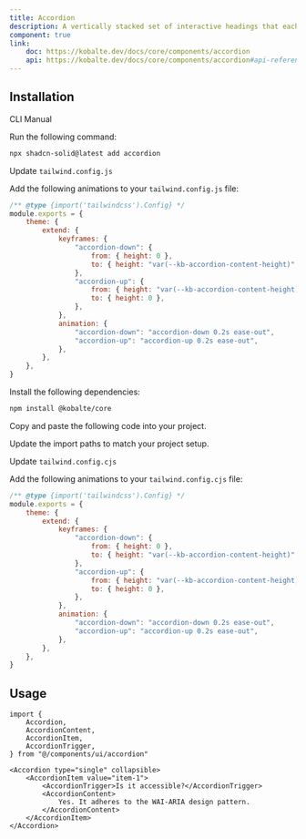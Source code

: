 ```yaml
---
title: Accordion
description: A vertically stacked set of interactive headings that each reveal a section of content.
component: true
link:
    doc: https://kobalte.dev/docs/core/components/accordion
    api: https://kobalte.dev/docs/core/components/accordion#api-reference
---
```


<ComponentPreview
	name="accordion-demo"
	class="[&_.preview>div]:sm:max-w-[70%]"
/>

## Installation

<Tabs defaultValue="cli">

<TabsList>
	<TabsTrigger value="cli">CLI</TabsTrigger>
	<TabsTrigger value="manual">Manual</TabsTrigger>
	<TabsIndicator class="bg-primary" />
</TabsList>

<TabsContent value="cli">

<Steps>

<Step>Run the following command:</Step>

```bash
npx shadcn-solid@latest add accordion
```

<Step>Update `tailwind.config.js`</Step>

Add the following animations to your `tailwind.config.js` file:

```js title="tailwind.config.cjs" {5-18}
/** @type {import('tailwindcss').Config} */
module.exports = {
	theme: {
		extend: {
			keyframes: {
				"accordion-down": {
					from: { height: 0 },
					to: { height: "var(--kb-accordion-content-height)" },
				},
				"accordion-up": {
					from: { height: "var(--kb-accordion-content-height)" },
					to: { height: 0 },
				},
			},
			animation: {
				"accordion-down": "accordion-down 0.2s ease-out",
				"accordion-up": "accordion-up 0.2s ease-out",
			},
		},
	},
}
```

</Steps>

</TabsContent>

<TabsContent value="manual">

<Steps>

<Step>Install the following dependencies:</Step>

```bash
npm install @kobalte/core
```

<Step>Copy and paste the following code into your project.</Step>

<ComponentSource name="accordion" />

<Step>Update the import paths to match your project setup.</Step>

<Step>Update `tailwind.config.cjs`</Step>

Add the following animations to your `tailwind.config.cjs` file:

```js title="tailwind.config.cjs" {5-18}
/** @type {import('tailwindcss').Config} */
module.exports = {
	theme: {
		extend: {
			keyframes: {
				"accordion-down": {
					from: { height: 0 },
					to: { height: "var(--kb-accordion-content-height)" },
				},
				"accordion-up": {
					from: { height: "var(--kb-accordion-content-height)" },
					to: { height: 0 },
				},
			},
			animation: {
				"accordion-down": "accordion-down 0.2s ease-out",
				"accordion-up": "accordion-up 0.2s ease-out",
			},
		},
	},
}
```

</Steps>

</TabsContent>

</Tabs>

## Usage

```tsx
import {
	Accordion,
	AccordionContent,
	AccordionItem,
	AccordionTrigger,
} from "@/components/ui/accordion"
```

```tsx
<Accordion type="single" collapsible>
	<AccordionItem value="item-1">
		<AccordionTrigger>Is it accessible?</AccordionTrigger>
		<AccordionContent>
			Yes. It adheres to the WAI-ARIA design pattern.
		</AccordionContent>
	</AccordionItem>
</Accordion>
```
